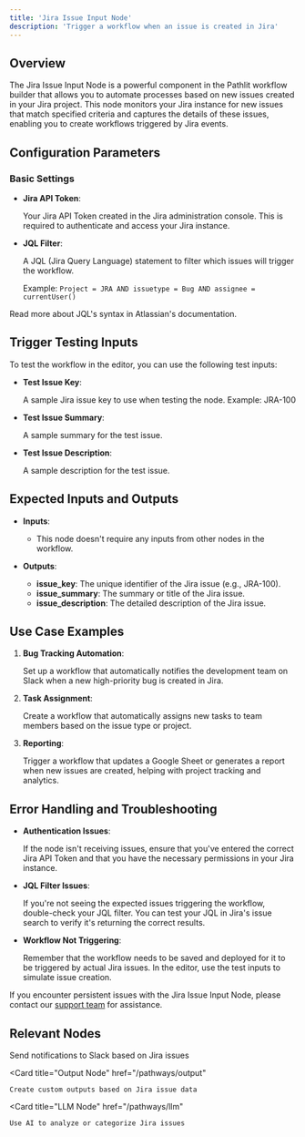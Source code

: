 ```yaml
---
title: 'Jira Issue Input Node'
description: 'Trigger a workflow when an issue is created in Jira'
---
```


## Overview
The Jira Issue Input Node is a powerful component in the Pathlit workflow builder that allows you to automate processes based on new issues created in your Jira project. This node monitors your Jira instance for new issues that match specified criteria and captures the details of these issues, enabling you to create workflows triggered by Jira events.

## Configuration Parameters

### Basic Settings
* **Jira API Token**: 
    
    Your Jira API Token created in the Jira administration console. This is required to authenticate and access your Jira instance.

* **JQL Filter**: 
    
    A JQL (Jira Query Language) statement to filter which issues will trigger the workflow. 
    
    Example: `Project = JRA AND issuetype = Bug AND assignee = currentUser()`

<Card title="JQL (Jira Query Language)" href="https://support.atlassian.com/jira-software-cloud/docs/use-advanced-search-with-jira-query-language-jql/">
  Read more about JQL's syntax in Atlassian's documentation.
</Card>


## Trigger Testing Inputs

To test the workflow in the editor, you can use the following test inputs:

* **Test Issue Key**: 
    
    A sample Jira issue key to use when testing the node. 
    Example: JRA-100

* **Test Issue Summary**: 
    
    A sample summary for the test issue.

* **Test Issue Description**: 
    
    A sample description for the test issue.

## Expected Inputs and Outputs
- **Inputs**:
  - This node doesn't require any inputs from other nodes in the workflow.

- **Outputs**:
  - **issue_key**: The unique identifier of the Jira issue (e.g., JRA-100).
  - **issue_summary**: The summary or title of the Jira issue.
  - **issue_description**: The detailed description of the Jira issue.

## Use Case Examples

1. **Bug Tracking Automation**: 
    
    Set up a workflow that automatically notifies the development team on Slack when a new high-priority bug is created in Jira.

2. **Task Assignment**: 
    
    Create a workflow that automatically assigns new tasks to team members based on the issue type or project.

3. **Reporting**: 
    
    Trigger a workflow that updates a Google Sheet or generates a report when new issues are created, helping with project tracking and analytics.

## Error Handling and Troubleshooting

- **Authentication Issues**: 
    
    If the node isn't receiving issues, ensure that you've entered the correct Jira API Token and that you have the necessary permissions in your Jira instance.

- **JQL Filter Issues**: 
    
    If you're not seeing the expected issues triggering the workflow, double-check your JQL filter. You can test your JQL in Jira's issue search to verify it's returning the correct results.

- **Workflow Not Triggering**: 
    
    Remember that the workflow needs to be saved and deployed for it to be triggered by actual Jira issues. In the editor, use the test inputs to simulate issue creation.

If you encounter persistent issues with the Jira Issue Input Node, please contact our [support team](mailto:dev@pathlit.ai) for assistance.

## Relevant Nodes
<CardGroup>
  <Card
    title="Slack Message Send Node"
    href="/pathways/slack-message-send"
  >
    Send notifications to Slack based on Jira issues
  </Card>

  <Card
    title="Output Node"
    href="/pathways/output"
  >
    Create custom outputs based on Jira issue data
  </Card>

  <Card
    title="LLM Node"
    href="/pathways/llm"
  >
    Use AI to analyze or categorize Jira issues
  </Card>
</CardGroup>